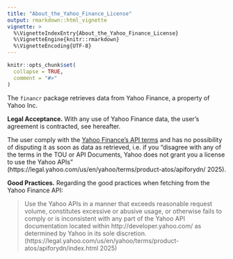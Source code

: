 ```yaml
---
title: "About_the_Yahoo_Finance_License"
output: rmarkdown::html_vignette
vignette: >
  %\VignetteIndexEntry{About_the_Yahoo_Finance_License}
  %\VignetteEngine{knitr::rmarkdown}
  %\VignetteEncoding{UTF-8}
---
```


```r
knitr::opts_chunk$set(
  collapse = TRUE,
  comment = "#>"
)
```

The `financr` package retrieves data from Yahoo Finance, a property of Yahoo Inc. 

**Legal Acceptance.** With any use of Yahoo Finance data, the user's agreement is contracted, see hereafter.

The user comply with the [Yahoo Finance's API terms](https://legal.yahoo.com/us/en/yahoo/terms/product-atos/apiforydn) and has no possibility of disputing it as soon as data as retrieved, i.e. if you "disagree with any of the terms in the TOU or API Documents, Yahoo does not grant you a license to use the Yahoo APIs" (https://legal.yahoo.com/us/en/yahoo/terms/product-atos/apiforydn/ 2025).

**Good Practices.** Regarding the good practices when fetching from the Yahoo Finance API:

> Use the Yahoo APIs in a manner that exceeds reasonable request volume, constitutes excessive or abusive usage, or otherwise fails to comply or is inconsistent with any part of the Yahoo API documentation located within http://developer.yahoo.com/ as determined by Yahoo in its sole discretion. (https://legal.yahoo.com/us/en/yahoo/terms/product-atos/apiforydn/index.html 2025)
